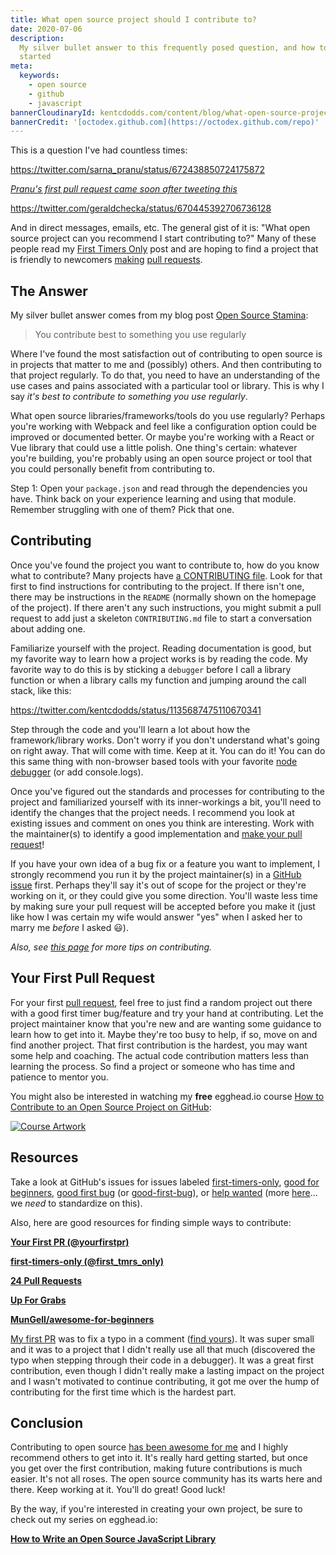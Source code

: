 ```yaml
---
title: What open source project should I contribute to?
date: 2020-07-06
description:
  My silver bullet answer to this frequently posed question, and how to get
  started
meta:
  keywords:
    - open source
    - github
    - javascript
bannerCloudinaryId: kentcdodds.com/content/blog/what-open-source-project-should-i-contribute-to/banner
bannerCredit: '[octodex.github.com](https://octodex.github.com/repo)'
---
```


This is a question I've had countless times:

https://twitter.com/sarna_pranu/status/672438850724175872

_[Pranu's first pull request came soon after tweeting this](https://github.com/Automattic/mongoose/pull/3644)_

https://twitter.com/geraldchecka/status/670445392706736128

And in direct messages, emails, etc. The general gist of it is: "What open
source project can you recommend I start contributing to?" Many of these people
read my [First Timers Only](/blog/first-timers-only) post and are hoping to find
a project that is friendly to newcomers
[making](https://help.github.com/articles/creating-a-pull-request)
[pull requests](https://help.github.com/articles/using-pull-requests).

## The Answer

My silver bullet answer comes from my blog post
[Open Source Stamina](/blog/open-source-stamina):

> You contribute best to something you use regularly

Where I've found the most satisfaction out of contributing to open source is in
projects that matter to me and (possibly) others. And then contributing to that
project regularly. To do that, you need to have an understanding of the use
cases and pains associated with a particular tool or library. This is why I say
_it's best to contribute to something you use regularly_.

What open source libraries/frameworks/tools do you use regularly? Perhaps you're
working with Webpack and feel like a configuration option could be improved or
documented better. Or maybe you're working with a React or Vue library that
could use a little polish. One thing's certain: whatever you're building, you're
probably using an open source project or tool that you could personally benefit
from contributing to.

Step 1: Open your `package.json` and read through the dependencies you have.
Think back on your experience learning and using that module. Remember
struggling with one of them? Pick that one.

## Contributing

Once you've found the project you want to contribute to, how do you know what to
contribute? Many projects have
[a CONTRIBUTING file](https://github.com/blog/1184-contributing-guidelines).
Look for that first to find instructions for contributing to the project. If
there isn't one, there may be instructions in the `README` (normally shown on
the homepage of the project). If there aren't any such instructions, you might
submit a pull request to add just a skeleton `CONTRIBUTING.md` file to start a
conversation about adding one.

Familiarize yourself with the project. Reading documentation is good, but my
favorite way to learn how a project works is by reading the code. My favorite
way to do this is by sticking a `debugger` before I call a library function or
when a library calls my function and jumping around the call stack, like this:

https://twitter.com/kentcdodds/status/1135687475110670341

Step through the code and you'll learn a lot about how the framework/library
works. Don't worry if you don't understand what's going on right away. That will
come with time. Keep at it. You can do it! You can do this same thing with
non-browser based tools with your favorite
[node debugger](https://code.visualstudio.com/docs/editor/debugging) (or add
console.logs).

Once you've figured out the standards and processes for contributing to the
project and familiarized yourself with its inner-workings a bit, you'll need to
identify the changes that the project needs. I recommend you look at existing
issues and comment on ones you think are interesting. Work with the
maintainer(s) to identify a good implementation and
[make your pull request](https://help.github.com/articles/creating-a-pull-request)!

If you have your own idea of a bug fix or a feature you want to implement, I
strongly recommend you run it by the project maintainer(s) in a
[GitHub issue](https://guides.github.com/features/issues) first. Perhaps they'll
say it's out of scope for the project or they're working on it, or they could
give you some direction. You'll waste less time by making sure your pull request
will be accepted before you make it (just like how I was certain my wife would
answer "yes" when I asked her to marry me _before_ I asked 😃).

_Also, see [this page](http://24pullrequests.com/contributing) for more tips on
contributing._

## Your First Pull Request

For your first
[pull request](https://help.github.com/articles/using-pull-requests), feel free
to just find a random project out there with a good first timer bug/feature and
try your hand at contributing. Let the project maintainer know that you're new
and are wanting some guidance to learn how to get into it. Maybe they're too
busy to help, if so, move on and find another project. That first contribution
is the hardest, you may want some help and coaching. The actual code
contribution matters less than learning the process. So find a project or
someone who has time and patience to mentor you.

You might also be interested in watching my **free** egghead.io course
[How to Contribute to an Open Source Project on GitHub](https://egghead.io/courses/how-to-contribute-to-an-open-source-project-on-github):

[![Course Artwork](https://res.cloudinary.com/kentcdodds-com/image/upload/v1625033504/kentcdodds.com/content/blog/what-open-source-project-should-i-contribute-to/pull-request-art.png)](https://egghead.io/courses/how-to-contribute-to-an-open-source-project-on-github)

## Resources

Take a look at GitHub's issues for issues labeled
[first-timers-only](https://github.com/issues?utf8=%E2%9C%93&q=is%3Aopen+is%3Aissue+label%3Afirst-timers-only),
[good for beginners](https://github.com/issues?utf8=%E2%9C%93&q=is%3Aopen+is%3Aissue+label%3A%22good+for+beginners%22+),
[good first bug](https://github.com/issues?utf8=%E2%9C%93&q=is%3Aopen+is%3Aissue+label%3A%22good+first+bug%22+)
(or
[good-first-bug](https://github.com/issues?utf8=%E2%9C%93&q=is%3Aopen+is%3Aissue+label%3Agood-first-bug)),
or
[help wanted](https://github.com/issues?utf8=%E2%9C%93&q=is%3Aopen+is%3Aissue+label%3A%22help+wanted%22+)
(more [here](https://twitter.com/kentcdodds/status/672873736974897152)... we
_need_ to standardize on this).

Also, here are good resources for finding simple ways to contribute:

[**Your First PR (@yourfirstpr)**](https://twitter.com/yourfirstpr)

[**first-timers-only (@first_tmrs_only)**](https://twitter.com/first_tmrs_only)

[**24 Pull Requests**](http://24pullrequests.com)

[**Up For Grabs**](http://up-for-grabs.net/#)

[**MunGell/awesome-for-beginners**](https://github.com/MunGell/awesome-for-beginners)

[My first PR](http://firstpr.me/#kentcdodds) was to fix a typo in a comment
([find yours](http://firstpr.me)). It was super small and it was to a project
that I didn't really use all that much (discovered the typo when stepping
through their code in a debugger). It was a great first contribution, even
though I didn't really make a lasting impact on the project and I wasn't
motivated to continue contributing, it got me over the hump of contributing for
the first time which is the hardest part.

## Conclusion

Contributing to open source
[has been awesome for me](/blog/how-getting-into-open-source-has-been-awesome-for-me)
and I highly recommend others to get into it. It's really hard getting started,
but once you get over the first contribution, making future contributions is
much easier. It's not all roses. The open source community has its warts here
and there. Keep working at it. You'll do great! Good luck!

By the way, if you're interested in creating your own project, be sure to check
out my series on egghead.io:

[**How to Write an Open Source JavaScript Library**](https://egghead.io/series/how-to-write-an-open-source-javascript-library)
